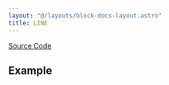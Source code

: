 ```yaml
---
layout: "@/layouts/block-docs-layout.astro"
title: LINE
---
```



<PythonDocsDisplay docstring={docstring} />

[Source Code](https://github.com/flojoy-ai/blocks/blob/main/blocks/VISUALIZERS/PLOTLY/LINE/LINE.py)

## Example

